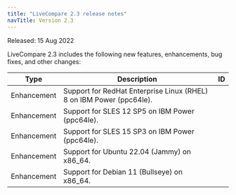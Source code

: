 ```yaml
---
title: "LiveCompare 2.3 release notes"
navTitle: Version 2.3
---
```


Released: 15 Aug 2022

LiveCompare 2.3 includes the following new features, enhancements, bug fixes, and other changes:

| Type           | Description                                                                                                                                                                            | ID |
| -------------- | -------------------------------------------------------------------------------------------------------------------------------------------------------------------------------------- | -- |
| Enhancement    | Support for RedHat Enterprise Linux (RHEL) 8 on IBM Power (ppc64le). |
| Enhancement    | Support for SLES 12 SP5 on IBM Power (ppc64le). |
| Enhancement    | Support for SLES 15 SP3 on IBM Power (ppc64le). |
| Enhancement    | Support for Ubuntu 22.04 (Jammy) on x86_64. |
| Enhancement    | Support for Debian 11 (Bullseye) on x86_64. |

